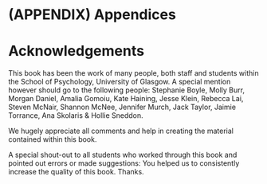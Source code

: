 # (APPENDIX) Appendices {-} 

# Acknowledgements {-}

This book has been the work of many people, both staff and students within the School of Psychology, University of Glasgow. A special mention however should go to the following people: Stephanie Boyle, Molly Burr, Morgan Daniel, Amalia Gomoiu, Kate Haining, Jesse Klein, Rebecca Lai, Steven McNair, Shannon McNee, Jennifer Murch, Jack Taylor, Jaimie Torrance, Ana Skolaris & Hollie Sneddon.

We hugely appreciate all comments and help in creating the material contained within this book.

A special shout-out to all students who worked through this book and pointed out errors or made suggestions: You helped us to consistently increase the quality of this book. Thanks.


<!-- # Stats by Hand {-} -->

<!-- There is an accompanying workbook in development that looks at calculating statistics by hand. If you are interested in it (though it is in development stages so is rough) you can see it here: [The Handy Workbook for Stats by Hand](https://psyteachr.github.io/handyworkbook/){target="_blank"} -->